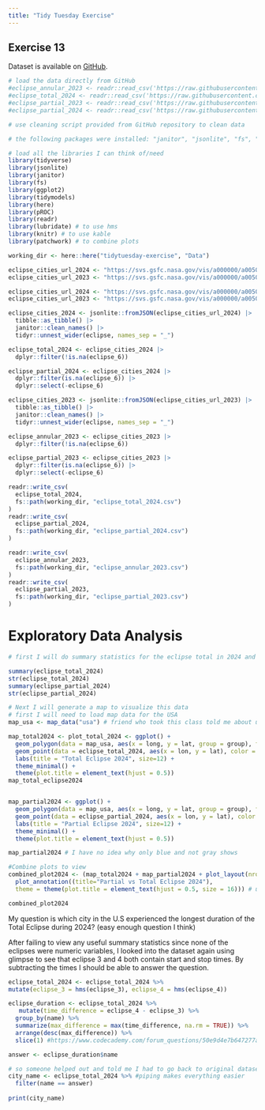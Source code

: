 ```yaml
---
title: "Tidy Tuesday Exercise"
---
```

## Exercise 13
Dataset is available on [GitHub](https://github.com/rfordatascience/tidytuesday/tree/6f3c0fdf804a1b5f4047705be60668e5c8312806/data/2024/2024-04-09).
```r
# load the data directly from GitHub
#eclipse_annular_2023 <- readr::read_csv('https://raw.githubusercontent.com/rfordatascience/tidytuesday/master/data/2024/2024-04-09/eclipse_annular_2023.csv')
#eclipse_total_2024 <- readr::read_csv('https://raw.githubusercontent.com/rfordatascience/tidytuesday/master/data/2024/2024-04-09/eclipse_total_2024.csv')
#eclipse_partial_2023 <- readr::read_csv('https://raw.githubusercontent.com/rfordatascience/tidytuesday/master/data/2024/2024-04-09/eclipse_partial_2023.csv')
#eclipse_partial_2024 <- readr::read_csv('https://raw.githubusercontent.com/rfordatascience/tidytuesday/master/data/2024/2024-04-09/eclipse_partial_2024.csv')

```

```r
# use cleaning script provided from GitHub repository to clean data 

# the following packages were installed: "janitor", "jsonlite", "fs", "class"

```

```r
# load all the libraries I can think of/need
library(tidyverse)
library(jsonlite)
library(janitor)
library(fs)
library(ggplot2)
library(tidymodels)
library(here)
library(pROC)
library(readr)
library(lubridate) # to use hms
library(knitr) # to use kable
library(patchwork) # to combine plots

working_dir <- here::here("tidytuesday-exercise", "Data")

eclipse_cities_url_2024 <- "https://svs.gsfc.nasa.gov/vis/a000000/a005000/a005073/cities-eclipse-2024.json"
eclipse_cities_url_2023 <- "https://svs.gsfc.nasa.gov/vis/a000000/a005000/a005073/cities-eclipse-2023.json"

eclipse_cities_url_2024 <- "https://svs.gsfc.nasa.gov/vis/a000000/a005000/a005073/cities-eclipse-2024.json"
eclipse_cities_url_2023 <- "https://svs.gsfc.nasa.gov/vis/a000000/a005000/a005073/cities-eclipse-2023.json"

eclipse_cities_2024 <- jsonlite::fromJSON(eclipse_cities_url_2024) |> 
  tibble::as_tibble() |> 
  janitor::clean_names() |> 
  tidyr::unnest_wider(eclipse, names_sep = "_")

eclipse_total_2024 <- eclipse_cities_2024 |> 
  dplyr::filter(!is.na(eclipse_6))

eclipse_partial_2024 <- eclipse_cities_2024 |> 
  dplyr::filter(is.na(eclipse_6)) |> 
  dplyr::select(-eclipse_6)

eclipse_cities_2023 <- jsonlite::fromJSON(eclipse_cities_url_2023) |> 
  tibble::as_tibble() |> 
  janitor::clean_names() |> 
  tidyr::unnest_wider(eclipse, names_sep = "_")

eclipse_annular_2023 <- eclipse_cities_2023 |> 
  dplyr::filter(!is.na(eclipse_6))

eclipse_partial_2023 <- eclipse_cities_2023 |> 
  dplyr::filter(is.na(eclipse_6)) |> 
  dplyr::select(-eclipse_6)

readr::write_csv(
  eclipse_total_2024,
  fs::path(working_dir, "eclipse_total_2024.csv")
)
readr::write_csv(
  eclipse_partial_2024,
  fs::path(working_dir, "eclipse_partial_2024.csv")
)

readr::write_csv(
  eclipse_annular_2023,
  fs::path(working_dir, "eclipse_annular_2023.csv")
)
readr::write_csv(
  eclipse_partial_2023,
  fs::path(working_dir, "eclipse_partial_2023.csv")
)
```

# Exploratory Data Analysis
```r
# first I will do summary statistics for the eclipse total in 2024 and the partial eclipse 2024

summary(eclipse_total_2024)
str(eclipse_total_2024)
summary(eclipse_partial_2024)
str(eclipse_partial_2024)

# Next I will generate a map to visualize this data
# first I will need to load map data for the USA
map_usa <- map_data("usa") # friend who took this class told me about using map_data to make life easier

map_total2024 <- plot_total_2024 <- ggplot() +
  geom_polygon(data = map_usa, aes(x = long, y = lat, group = group), fill = "gray80", color = "gray60") +
  geom_point(data = eclipse_total_2024, aes(x = lon, y = lat), color = "blue") +
  labs(title = "Total Eclipse 2024", size=12) +
  theme_minimal() +
  theme(plot.title = element_text(hjust = 0.5))
map_total_eclipse2024


map_partial2024 <- ggplot() +
  geom_polygon(data = map_usa, aes(x = long, y = lat, group = group), fill = "gray80", color = "gray60") +
  geom_point(data = eclipse_partial_2024, aes(x = lon, y = lat), color = "blue") +
  labs(title = "Partial Eclipse 2024", size=12) +
  theme_minimal() +
  theme(plot.title = element_text(hjust = 0.5))

map_partial2024 # I have no idea why only blue and not gray shows

#Combine plots to view 
combined_plot2024 <- (map_total2024 + map_partial2024 + plot_layout(nrow = 2, byrow = TRUE)) +
  plot_annotation((title="Partial vs Total Eclipse 2024"),
  theme = theme(plot.title = element_text(hjust = 0.5, size = 16))) # used ChatGPT for this part

combined_plot2024 
```


My question is which city in the U.S experienced the longest duration of the Total Eclipse during 2024? (easy enough question I think)


After failing to view any useful summary statistics since none of the eclipses were numeric variables, I looked into the dataset again using glimpse to see that eclipse 3 and 4 both contain start and stop times. By subtracting the times I should be able to answer the question. 

```r
eclipse_total_2024 <- eclipse_total_2024 %>%
mutate(eclipse_3 = hms(eclipse_3), eclipse_4 = hms(eclipse_4))

eclipse_duration <- eclipse_total_2024 %>%
   mutate(time_difference = eclipse_4 - eclipse_3) %>%
  group_by(name) %>%
  summarize(max_difference = max(time_difference, na.rm = TRUE)) %>%
  arrange(desc(max_difference)) %>%
  slice(1) #https://www.codecademy.com/forum_questions/50e9d4e7b647277a5a00bdc7#:~:text=The%20slice()%20method%20extract,position%201%2C%20and%20so%20on.

answer <- eclipse_duration$name

# so someone helped out and told me I had to go back to original dataset and use filter to find name of city...still new to coding
city_name <- eclipse_total_2024 %>% #piping makes everything easier
  filter(name == answer)
  
print(city_name)
```